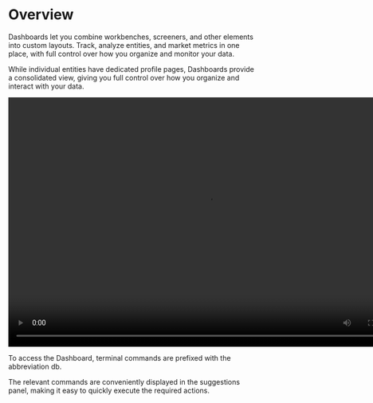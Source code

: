
# Overview

Dashboards let you combine workbenches, screeners, and other elements into custom layouts. Track, analyze entities, and market metrics in one place, with full control over how you organize and monitor your data.

While individual entities have dedicated profile pages, Dashboards provide a consolidated view, giving you full control over how you organize and interact with your data.

<video width="800" height="500" autoPlay loop>
  <source src={DBOverview} type="video/mp4"></source>
</video>

To access the Dashboard, terminal commands are prefixed with the abbreviation db.

The relevant commands are conveniently displayed in the suggestions panel, making it easy to quickly execute the required actions.
